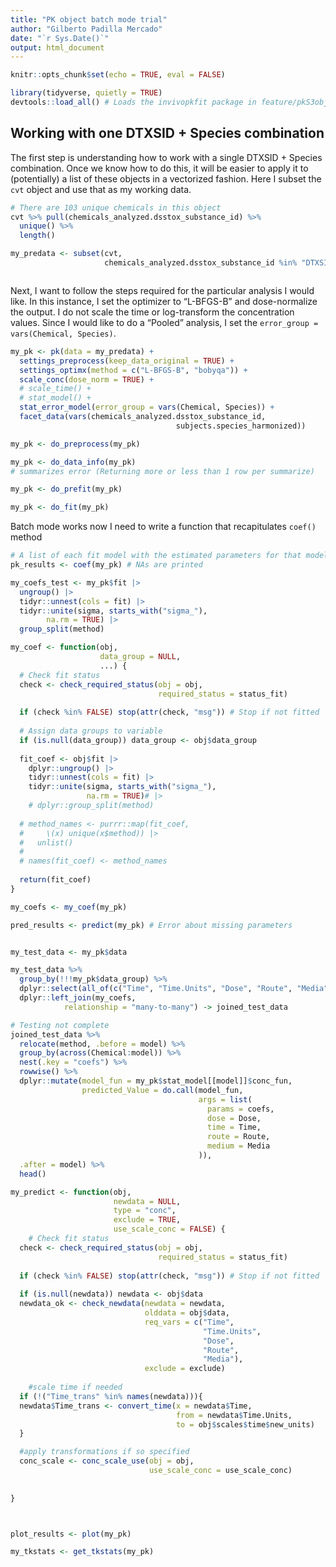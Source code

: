 ```yaml
---
title: "PK object batch mode trial"
author: "Gilberto Padilla Mercado"
date: "`r Sys.Date()`"
output: html_document
---
```


```r
knitr::opts_chunk$set(echo = TRUE, eval = FALSE)

library(tidyverse, quietly = TRUE)
devtools::load_all() # Loads the invivopkfit package in feature/pkS3obj_facet branch

```

## Working with one DTXSID + Species combination

The first step is understanding how to work with a single DTXSID + Species combination.
Once we know how to do this, it will be easier to apply it to (potentially)
a list of these objects in a vectorized fashion.
Here I subset the `cvt` object and use that as my working data.

```r
# There are 103 unique chemicals in this object
cvt %>% pull(chemicals_analyzed.dsstox_substance_id) %>%
  unique() %>%
  length()

my_predata <- subset(cvt,
                     chemicals_analyzed.dsstox_substance_id %in% "DTXSID0020442")



```

Next, I want to follow the steps required for the particular analysis I would like.
In this instance, I set the optimizer to "L-BFGS-B" and dose-normalize the output.
I do not scale the time or log-transform the concentration values.
Since I would like to do a "Pooled" analysis,
I set the `error_group = vars(Chemical, Species)`.

```r
my_pk <- pk(data = my_predata) +
  settings_preprocess(keep_data_original = TRUE) +
  settings_optimx(method = c("L-BFGS-B", "bobyqa")) +
  scale_conc(dose_norm = TRUE) +
  # scale_time() +
  # stat_model() + 
  stat_error_model(error_group = vars(Chemical, Species)) +
  facet_data(vars(chemicals_analyzed.dsstox_substance_id,
                                     subjects.species_harmonized))

my_pk <- do_preprocess(my_pk)

my_pk <- do_data_info(my_pk) 
# summarizes error (Returning more or less than 1 row per summarize)

my_pk <- do_prefit(my_pk) 

my_pk <- do_fit(my_pk)
```

Batch mode works now I need to write a function that recapitulates `coef()` method

```r
# A list of each fit model with the estimated parameters for that model
pk_results <- coef(my_pk) # NAs are printed

my_coefs_test <- my_pk$fit |>
  ungroup() |>
  tidyr::unnest(cols = fit) |>
  tidyr::unite(sigma, starts_with("sigma_"),
        na.rm = TRUE) |>
  group_split(method)

my_coef <- function(obj,
                    data_group = NULL,
                    ...) {
  # Check fit status
  check <- check_required_status(obj = obj,
                                 required_status = status_fit)
  
  if (check %in% FALSE) stop(attr(check, "msg")) # Stop if not fitted
  
  # Assign data groups to variable
  if (is.null(data_group)) data_group <- obj$data_group
  
  fit_coef <- obj$fit |>
    dplyr::ungroup() |>
    tidyr::unnest(cols = fit) |>
    tidyr::unite(sigma, starts_with("sigma_"),
                 na.rm = TRUE)# |>
    # dplyr::group_split(method)
  
  # method_names <- purrr::map(fit_coef,
  #     \(x) unique(x$method)) |>
  #   unlist()
  # 
  # names(fit_coef) <- method_names
  
  return(fit_coef)
}

my_coefs <- my_coef(my_pk)

```


```r
pred_results <- predict(my_pk) # Error about missing parameters


my_test_data <- my_pk$data

my_test_data %>%
  group_by(!!!my_pk$data_group) %>%
  dplyr::select(all_of(c("Time", "Time.Units", "Dose", "Route", "Media"))) %>%
  dplyr::left_join(my_coefs,
            relationship = "many-to-many") -> joined_test_data

# Testing not complete
joined_test_data %>%
  relocate(method, .before = model) %>%
  group_by(across(Chemical:model)) %>%
  nest(.key = "coefs") %>%
  rowwise() %>%
  dplyr::mutate(model_fun = my_pk$stat_model[[model]]$conc_fun,
                predicted_Value = do.call(model_fun,
                                          args = list(
                                            params = coefs,
                                            dose = Dose,
                                            time = Time,
                                            route = Route,
                                            medium = Media
                                          )),
  .after = model) %>%
  head()

my_predict <- function(obj,
                       newdata = NULL,
                       type = "conc",
                       exclude = TRUE,
                       use_scale_conc = FALSE) {
    # Check fit status
  check <- check_required_status(obj = obj,
                                 required_status = status_fit)
  
  if (check %in% FALSE) stop(attr(check, "msg")) # Stop if not fitted
  
  if (is.null(newdata)) newdata <- obj$data
  newdata_ok <- check_newdata(newdata = newdata,
                              olddata = obj$data,
                              req_vars = c("Time",
                                           "Time.Units",
                                           "Dose",
                                           "Route",
                                           "Media"),
                              exclude = exclude)
  
    #scale time if needed
  if (!("Time_trans" %in% names(newdata))){
  newdata$Time_trans <- convert_time(x = newdata$Time,
                                     from = newdata$Time.Units,
                                     to = obj$scales$time$new_units)
  }

  #apply transformations if so specified
  conc_scale <- conc_scale_use(obj = obj,
                               use_scale_conc = use_scale_conc)
  
  
}




```

```r
plot_results <- plot(my_pk)

my_tkstats <- get_tkstats(my_pk)
```



